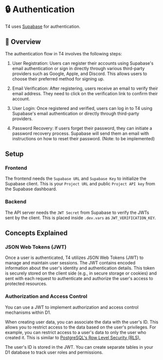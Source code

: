 # 🔒 Authentication

T4 uses [Supabase](https://supabase.com/docs/guides/auth) for authentication.

## 🔭 Overview

The authentication flow in T4 involves the following steps:

1. User Registration: Users can register their accounts using Supabase's email authentication
   or sign in directly through various third-party providers such as Google, Apple, and Discord.
   This allows users to choose their preferred method for signing up.

2. Email Verification: After registering, users receive an email to verify their email address.
   They need to click on the verification link to confirm their account.

3. User Login: Once registered and verified, users can log in to T4 using Supabase's email authentication
   or directly through third-party providers.

4. Password Recovery: If users forget their password, they can initiate a
   password recovery process. Supabase will send them an email with
   instructions on how to reset their password. (Note: to be implemented)

## Setup

### Frontend

The frontend needs the `Supabase URL` and `Supabase Key` to initialize the Supabase client. This is your `Project URL` and public `Project API key` from the Supabase dashboard.

### Backend

The API server needs the `JWT Secret` from Supabase to verify the JWTs sent by the client.
This is placed inside `.dev.vars` as `JWT_VERIFICATION_KEY`.

## Concepts Explained

### JSON Web Tokens (JWT)

Once a user is authenticated, T4 utilizes JSON Web Tokens (JWT)
to manage and maintain user sessions. The JWT contains encoded information about the
user's identity and authentication details. This token is securely stored on the
client side (e.g., in secure storage or cookies) and sent with each request to
authenticate and authorize the user's access to protected resources.

### Authorization and Access Control

You can use a JWT to implement authorization and access control mechanisms within D1.

When creating user data, you can associate the data with the user's ID. This allows you
to restrict access to the data based on the user's privileges. For example, you can
restrict access to a user's data to only the user who created it. This is similar to
[PostgreSQL's Row Level Security (RLS).](https://www.postgresql.org/docs/current/ddl-rowsecurity.html)

The user's ID is stored in the JWT. You can create separate tables in your D1 database to track user roles and permissions.
